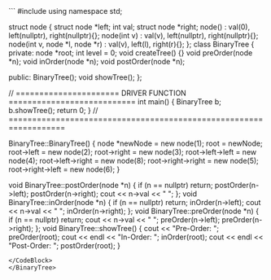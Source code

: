 
<BinaryTree>

<CodeBlock>
```
#include <iostream>
using namespace std;

struct node {
  struct node *left;
  int val;
  struct node *right;
  node() : val(0), left(nullptr), right(nullptr){};
  node(int v) : val(v), left(nullptr), right(nullptr){};
  node(int v, node *l, node *r) : val(v), left(l), right(r){};
};
class BinaryTree {
private:
  node *root;
  int level = 0;
  void createTree() {}
  void preOrder(node *n);
  void inOrder(node *n);
  void postOrder(node *n);

public:
  BinaryTree();
  void showTree();
};

// ====================== DRIVER FUNCTION ===========================
int main() {
  BinaryTree b;
  b.showTree();
  return 0;
}
// ==================================================================

BinaryTree::BinaryTree() {
  node *newNode = new node(1);
  root = newNode;
  root->left = new node(2);
  root->right = new node(3);
  root->left->left = new node(4);
  root->left->right = new node(8);
  root->right->right = new node(5);
  root->right->left = new node(6);
}

void BinaryTree::postOrder(node *n) {
  if (n == nullptr)
    return;
  postOrder(n->left);
  postOrder(n->right);
  cout << n->val << " ";
};
void BinaryTree::inOrder(node *n) {
  if (n == nullptr)
    return;
  inOrder(n->left);
  cout << n->val << " ";
  inOrder(n->right);
};
void BinaryTree::preOrder(node *n) {
  if (n == nullptr)
    return;
  cout << n->val << " ";
  preOrder(n->left);
  preOrder(n->right);
};
void BinaryTree::showTree() {
  cout << "Pre-Order: ";
  preOrder(root);
  cout << endl << "In-Order: ";
  inOrder(root);
  cout << endl << "Post-Order: ";
  postOrder(root);
}
```
</CodeBlock>
</BinaryTree>
